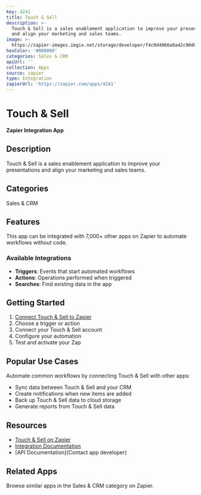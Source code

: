 ```yaml
---
key: 4241
title: Touch & Sell
description: >-
  Touch & Sell is a sales enablement application to improve your presentations
  and align your marketing and sales teams.
image: >-
  https://zapier-images.imgix.net/storage/developer/f4c0d4066e8a42c90d012c7ca4e1d4fe_2.png?auto=format%2Ccompress&ixlib=python-3.0.0&q=50
hexColor: '#000000'
categories: Sales & CRM
apiUrl: ''
collection: Apps
source: zapier
type: Integration
zapierUrl: 'https://zapier.com/apps/4241'
---
```

# Touch & Sell

**Zapier Integration App**

## Description

Touch & Sell is a sales enablement application to improve your presentations and align your marketing and sales teams.

## Categories

Sales & CRM

## Features

This app can be integrated with 7,000+ other apps on Zapier to automate workflows without code.

### Available Integrations

- **Triggers**: Events that start automated workflows
- **Actions**: Operations performed when triggered
- **Searches**: Find existing data in the app

## Getting Started

1. [Connect Touch & Sell to Zapier](https://zapier.com/apps/4241)
2. Choose a trigger or action
3. Connect your Touch & Sell account
4. Configure your automation
5. Test and activate your Zap

## Popular Use Cases

Automate common workflows by connecting Touch & Sell with other apps:

- Sync data between Touch & Sell and your CRM
- Create notifications when new items are added
- Back up Touch & Sell data to cloud storage
- Generate reports from Touch & Sell data

## Resources

- [Touch & Sell on Zapier](https://zapier.com/apps/4241)
- [Integration Documentation](https://zapier.com/apps/4241/integrations)
- [API Documentation](Contact app developer)

## Related Apps

Browse similar apps in the Sales & CRM category on Zapier.
